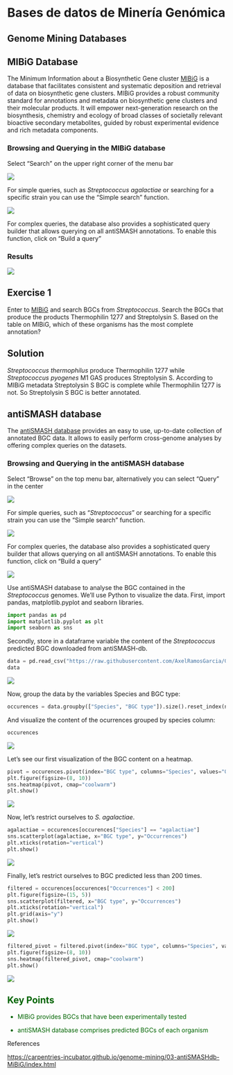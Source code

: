 # Bases de datos de Minería Genómica

## **Genome Mining Databases**

## **MIBiG Database**

The Minimum Information about a Biosynthetic Gene cluster [MIBiG](https://mibig.secondarymetabolites.org/repository) is a database that facilitates consistent and systematic deposition and retrieval of data on biosynthetic gene clusters. MIBiG provides a robust community standard for annotations and metadata on biosynthetic gene clusters and their molecular products. It will empower next-generation research on the biosynthesis, chemistry and ecology of broad classes of societally relevant bioactive secondary metabolites, guided by robust experimental evidence and rich metadata components.

### **Browsing and Querying in the MIBiG database**

Select “Search” on the upper right corner of the menu bar

![](https://carpentries-incubator.github.io/genome-mining/fig/MIBiG_search.png)

For simple queries, such as *Streptococcus agalactiae* or searching for a specific strain you can use the “Simple search” function.

![](https://carpentries-incubator.github.io/genome-mining/fig/MIBiG_query.png)

For complex queries, the database also provides a sophisticated query builder that allows querying on all antiSMASH annotations. To enable this function, click on “Build a query”

### **Results**

![](https://carpentries-incubator.github.io/genome-mining/fig/MIBiG_results.png)

:::: callout-note
## Exercise 1

Enter to [MIBiG](https://mibig.secondarymetabolites.org/) and search BGCs from *Streptococcus*. Search the BGCs that produce the products Thermophilin 1277 and Streptolysin S. Based on the table on MIBiG, which of these organisms has the most complete annotation?

::: {.callout-note collapse="TRUE"}
## Solution

*Streptococcus thermophilus* produce Thermophilin 1277 while *Streptococcus pyogenes* M1 GAS produces Streptolysin S. According to MIBiG metadata Streptolysin S BGC is complete while Thermophilin 1277 is not. So Streptolysin S BGC is better annotated.
:::
::::

## **antiSMASH database**

The [antiSMASH database](https://antismash-db.secondarymetabolites.org/) provides an easy to use, up-to-date collection of annotated BGC data. It allows to easily perform cross-genome analyses by offering complex queries on the datasets.

### **Browsing and Querying in the antiSMASH database**

Select “Browse” on the top menu bar, alternatively you can select “Query” in the center

![](https://carpentries-incubator.github.io/genome-mining/fig/antiSMASH_db.png)

For simple queries, such as “*Streptococcus*” or searching for a specific strain you can use the “Simple search” function.

![](https://carpentries-incubator.github.io/genome-mining/fig/antiSMASH_search.png)

For complex queries, the database also provides a sophisticated query builder that allows querying on all antiSMASH annotations. To enable this function, click on “Build a query”

![](https://carpentries-incubator.github.io/genome-mining/fig/antiSMASH_query.png)

Use antiSMASH database to analyse the BGC contained in the *Streptococcus* genomes. We’ll use Python to visualize the data. First, import pandas, matplotlib.pyplot and seaborn libraries.

``` python
import pandas as pd
import matplotlib.pyplot as plt
import seaborn as sns
```

Secondly, store in a dataframe variable the content of the *Streptococcus* predicted BGC downloaded from antiSMASH-db.

``` python
data = pd.read_csv("https://raw.githubusercontent.com/AxelRamosGarcia/Genome-Mining/gh-pages/data/antismash_db.csv", sep="\t")
data
```

![](https://carpentries-incubator.github.io/genome-mining/fig/21-08-24-chapter9-table.png)

Now, group the data by the variables Species and BGC type:

``` python
occurences = data.groupby(["Species", "BGC type"]).size().reset_index(name="Occurrences")
```

And visualize the content of the ocurrences grouped by species column:

``` python
occurences
```

![](https://carpentries-incubator.github.io/genome-mining/fig/21-08-24-chapter9-occurences.png)

Let’s see our first visualization of the BGC content on a heatmap.

``` python
pivot = occurences.pivot(index="BGC type", columns="Species", values="Occurrences")
plt.figure(figsize=(8, 10))
sns.heatmap(pivot, cmap="coolwarm")
plt.show()
```

![](https://carpentries-incubator.github.io/genome-mining/fig/21-08-24-chapter9-heatmap.png)

Now, let’s restrict ourselves to *S. agalactiae*.

``` python
agalactiae = occurences[occurences["Species"] == "agalactiae"]
sns.scatterplot(agalactiae, x="BGC type", y="Occurrences")
plt.xticks(rotation="vertical")
plt.show()
```

![](https://carpentries-incubator.github.io/genome-mining/fig/21-08-24-chapter9.dotplot.png)

Finally, let’s restrict ourselves to BGC predicted less than 200 times.

``` python
filtered = occurences[occurences["Occurrences"] < 200]
plt.figure(figsize=(15, 5))
sns.scatterplot(filtered, x="BGC type", y="Occurrences")
plt.xticks(rotation="vertical")
plt.grid(axis="y")
plt.show()
```

![](https://carpentries-incubator.github.io/genome-mining/fig/21-08-24-chapter9.dotplot2.png)

``` python
filtered_pivot = filtered.pivot(index="BGC type", columns="Species", values="Occurrences")
plt.figure(figsize=(8, 10))
sns.heatmap(filtered_pivot, cmap="coolwarm")
plt.show()
```

![](https://carpentries-incubator.github.io/genome-mining/fig/21-08-24-chapter9-pivot-filtered.png)

::: {.callout-note style="color:darkgreen"}
## Key Points

-   MIBiG provides BGCs that have been experimentally tested

-   antiSMASH database comprises predicted BGCs of each organism
:::

References

<https://carpentries-incubator.github.io/genome-mining/03-antiSMASHdb-MiBiG/index.html>
